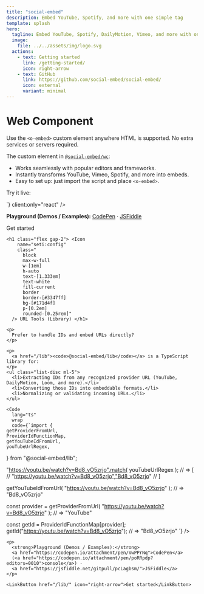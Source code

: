 ```yaml
---
title: "social-embed"
description: Embed YouTube, Spotify, and more with one simple tag
template: splash
hero:
  tagline: Embed YouTube, Spotify, DailyMotion, Vimeo, and more with one simple tag.
  image:
    file: ../../assets/img/logo.svg
  actions:
    - text: Getting started
      link: /getting-started/
      icon: right-arrow
    - text: GitHub
      link: https://github.com/social-embed/social-embed/
      icon: external
      variant: minimal
---
```



<div class="grid grid-cols-1 gap-4 sm:mt-16 lg:grid-cols-6">

  <div class="p-px lg:col-span-3">

  <h1 class="flex gap-2"> <Icon
      name="seti:crystal_embedded"
      class="
        block
        max-w-full
        w-[1em]
        h-auto
        text-[1.333em]
        text-white
        fill-current
        mt-0
        border
        border-[#bd53ee]
        bg-[#40224e]
        p-[0.2em]
        rounded-[0.25rem]"
    /> Web Component </h1>

  <p>
    Use the <code>&lt;o-embed&gt;</code> custom element anywhere HTML is supported. 
    No extra services or servers required.
  </p>

  <p>The custom element in <a href="/wc"><code>@social-embed/wc</code></a>:</p>

  <ul class="list-disc ml-5">
    <li>Works seamlessly with popular editors and frameworks.</li>
    <li>Instantly transforms YouTube, Vimeo, Spotify, and more into embeds.</li>
    <li>Easy to set up: just import the script and place <code>&lt;o-embed&gt;</code>.</li>
  </ul>

  <p>Try it live:</p>
  <ReactLive
    initialCode={`<o-embed
    url="https://youtu.be/FTQbiNvZqaY"
    width="100%"
/>`}
    client:only="react"
  />

  <p>
    <strong>Playground (Demos / Examples):</strong>
    <a href="https://codepen.io/attachment/pen/poRRwdy">CodePen</a> ·
    <a href="https://jsfiddle.net/gitpull/vc13Lhkz/">JSFiddle</a>
  </p>

<LinkButton href="/wc/" icon="right-arrow">Get started</LinkButton>

  </div>

  <div class="p-px lg:col-span-3 !mt-0">

    <h1 class="flex gap-2"> <Icon
        name="seti:config"
        class="
          block
          max-w-full
          w-[1em]
          h-auto
          text-[1.333em]
          text-white
          fill-current
          border
          border-[#3347ff]
          bg-[#171d4f]
          p-[0.2em]
          rounded-[0.25rem]"
      /> URL Tools (Library) </h1>

    <p>
      Prefer to handle IDs and embed URLs directly?
    </p>

    <p>
      <a href="/lib"><code>@social-embed/lib</code></a> is a TypeScript library for:
    </p>
    <ul class="list-disc ml-5">
      <li>Extracting IDs from any recognized provider URL (YouTube, DailyMotion, Loom, and more).</li>
      <li>Converting those IDs into embeddable formats.</li>
      <li>Normalizing or validating incoming URLs.</li>
    </ul>

    <Code
      lang="ts"
      wrap
      code={`import {
    getProviderFromUrl,
    ProviderIdFunctionMap,
    getYouTubeIdFromUrl,
    youTubeUrlRegex,
} from "@social-embed/lib";

"https://youtu.be/watch?v=Bd8_vO5zrjo".match(
    youTubeUrlRegex
);
// => [
//   "https://youtu.be/watch?v=Bd8_vO5zrjo","Bd8_vO5zrjo"
// ]

getYouTubeIdFromUrl(
    "https://youtu.be/watch?v=Bd8_vO5zrjo"
);
// => "Bd8_vO5zrjo"

const provider = getProviderFromUrl(
    "https://youtu.be/watch?v=Bd8_vO5zrjo"
);
// => "YouTube"

const getId = ProviderIdFunctionMap[provider];
getId("https://youtu.be/watch?v=Bd8_vO5zrjo");
// => "Bd8_vO5zrjo"
`}
/>

    <p>
      <strong>Playground (Demos / Examples):</strong>
      <a href="https://codepen.io/attachment/pen/VwPPrNq">CodePen</a>
      (<a href="https://codepen.io/attachment/pen/poRRpdp?editors=0010">console</a>) ·
      <a href="https://jsfiddle.net/gitpull/pcLagbsm/">JSFiddle</a>
    </p>

    <LinkButton href="/lib/" icon="right-arrow">Get started</LinkButton>

  </div>

</div>
